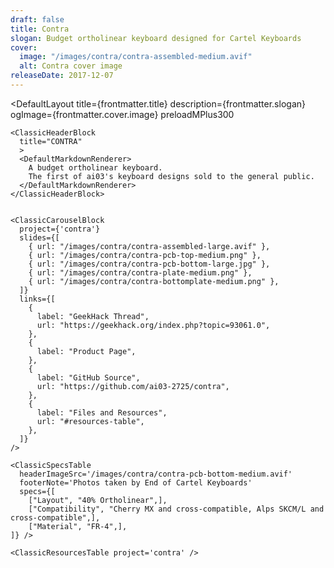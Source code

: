 ```yaml
---
draft: false
title: Contra
slogan: Budget ortholinear keyboard designed for Cartel Keyboards
cover:
  image: "/images/contra/contra-assembled-medium.avif"
  alt: Contra cover image
releaseDate: 2017-12-07
---
```


<DefaultLayout 
  title={frontmatter.title} 
  description={frontmatter.slogan}
  ogImage={frontmatter.cover.image}
  preloadMPlus300
>

  <ClassicBlurredHeader src={frontmatter.cover.image} />

  <div class="container mx-auto">

    <ClassicHeaderBlock 
      title="CONTRA"
      >
      <DefaultMarkdownRenderer>
        A budget ortholinear keyboard.  
        The first of ai03's keyboard designs sold to the general public.
      </DefaultMarkdownRenderer>
    </ClassicHeaderBlock>


    <ClassicCarouselBlock 
      project={'contra'} 
      slides={[
        { url: "/images/contra/contra-assembled-large.avif" },
        { url: "/images/contra/contra-pcb-top-medium.png" },
        { url: "/images/contra/contra-pcb-bottom-large.jpg" },
        { url: "/images/contra/contra-plate-medium.png" },
        { url: "/images/contra/contra-bottomplate-medium.png" },
      ]} 
      links={[
        {
          label: "GeekHack Thread",
          url: "https://geekhack.org/index.php?topic=93061.0",
        },
        {
          label: "Product Page",
        },
        {
          label: "GitHub Source",
          url: "https://github.com/ai03-2725/contra",
        },
        {
          label: "Files and Resources",
          url: "#resources-table",
        },
      ]}
    />
    
    <ClassicSpecsTable 
      headerImageSrc='/images/contra/contra-pcb-bottom-medium.avif' 
      footerNote='Photos taken by End of Cartel Keyboards'
      specs={[
        ["Layout", "40% Ortholinear",],
        ["Compatibility", "Cherry MX and cross-compatible, Alps SKCM/L and cross-compatible",],
        ["Material", "FR-4",],
    ]} />

    <ClassicResourcesTable project='contra' />

  </div>

</DefaultLayout>
